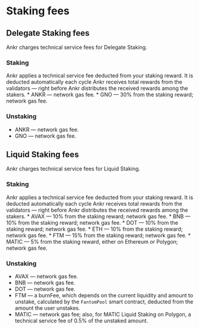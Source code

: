 
# Staking fees
## Delegate Staking fees
Ankr charges technical service fees for Delegate Staking.

### Staking
<Callout type="info">
    Ankr applies a technical service fee deducted from your staking reward. It is deducted automatically each cycle Ankr receives total rewards from the validators — right before Ankr distributes the received rewards among the stakers.
</Callout>
* ANKR — network gas fee.
* GNO — 30% from the staking reward; network gas fee.

### Unstaking
* ANKR — network gas fee.
* GNO — network gas fee.

## Liquid Staking fees
Ankr charges technical service fees for Liquid Staking.

### Staking
<Callout type="info">
    Ankr applies a technical service fee deducted from your staking reward. It is deducted automatically each cycle Ankr receives total rewards from the validators — right before Ankr distributes the received rewards among the stakers.
</Callout>
* AVAX — 10% from the staking reward; network gas fee.
* BNB — 10% from the staking reward; network gas fee.
* DOT — 10% from the staking reward; network gas fee.
* ETH — 10% from the staking reward; network gas fee.
* FTM — 15% from the staking reward; network gas fee.
* MATIC — 5% from the staking reward, either on Ethereum or Polygon; network gas fee.

### Unstaking
* AVAX — network gas fee.
* BNB — network gas fee.
* DOT — network gas fee.
* FTM — a burnFee, which depends on the current liquidity and amount to unstake, calculated by the `FantomPool` smart contract, deducted from the amount the user unstakes.
* MATIC — network gas fee; also, for MATIC Liquid Staking on Polygon, a technical service fee of 0.5% of the unstaked amount.